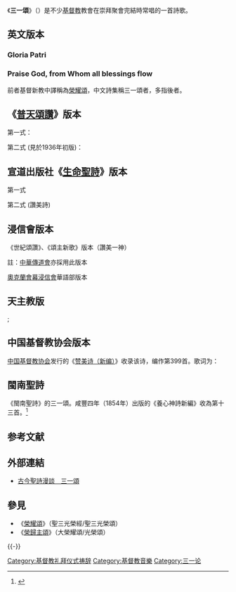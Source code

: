 《'''三一頌'''》（{{lang-en|'''doxology'''}}）是不少[[基督教|基督教]]教會在崇拜聚會完結時常唱的一首詩歌。

== 英文版本 ==
=== Gloria Patri ===
{{cquote|Glory to the Father and to the Son<br>
and to the Holy Spirit; <br>
as it was in the beginning is now<br>
and shall be for ever. Amen.}}

=== Praise God, from Whom all blessings flow ===
{{cquote|Praise God, from Whom all blessings flow;<br> 
Praise Him, all creatures here below; <br>
Praise Him above, ye Heavenly Host; <br>
Praise Father, Son, and Holy Ghost. Amen.}}

前者基督新教中譯稱為[[榮耀頌|榮耀頌]]，中文詩集稱三一頌者，多指後者。

== 《[[普天頌讚|普天頌讚]]》版本 ==
; 第一式：
{{cquote|普天之下萬國萬民，<br>
齊聲讚美父、子、聖靈，<br>
三位一體，同榮同尊，<br>
萬有之源，萬福之本。<br>
阿們。}}

; 第二式 (見於1936年初版)：
{{cquote|讚美聖父仁愛之源，<br>
讚美聖子救世景尊，<br>
讚美聖靈過化存神，<br>
大哉，大哉，三妙一身。<br>
阿們。}}

== 宣道出版社《[[生命聖詩|生命聖詩]]》版本 ==
; 第一式
{{cquote|讚美真神萬福之根，<br>
地上生靈當讚主恩，<br>
天上萬軍頌讚主名，<br>
讚美聖父、聖子、聖靈。<br>
阿們。}} 

; 第二式 (讚美詩)
{{cquote|讚美聖父愛世慈仁，<br>
讚美聖子代贖洪恩，<br>
讚美聖靈開我茅塞，<br>
讚美三位合一真神，<br>
阿們。}}

== 浸信會版本 ==
; 《世紀頌讚》、《頌主新歌》版本（讚美一神）
{{cquote|讚美一神萬福之源，<br>
天下生靈都當頌言，<br>
天上萬軍也讚主名，<br>
同心讚美父子聖靈，<br>
阿們。}}
註：[[中華傳道會|中華傳道會]]亦採用此版本

; [[奧克蘭會幕浸信會|奧克蘭會幕浸信會]]華語部版本
{{cquote|讚美真神萬福之源，<br>
世上萬民都當頌揚，<br>
天使天軍讚美主名，<br>
讚美聖父聖子聖靈，<br>
阿們。}}

== 天主教版 ==
; 
{{cquote| 讚美上主萬福之源，
天下萬民天上萬軍，

皆當恭敬一致同聲，

讚美聖父聖子聖神！
}}

== 中国基督教协会版本 ==
[[中国基督教协会|中国基督教协会]]发行的《[[赞美诗（新编）|赞美诗（新编）]]》收录该诗，编作第399首。歌词为：
{{cquote|
普天之下万国万民，<br />齐声赞美父、子、圣灵，<br />三位一体同荣同尊，<br />万有之源，万福之本。
}}

== 閩南聖詩 ==
《閩南聖詩》的三一頌。咸豐四年（1854年）出版的《養心神詩新編》收為第十三首。<ref>{{cite web |url = http://bible.fhl.net/new/ob.php?book=31&version=&page=10 |title = 珍本聖經數位典藏 養心神詩新編1854 第 10 頁 |accessdate = 2014-12-31 |archive-date = 2014-12-31 |archive-url = https://web.archive.org/web/20141231190127/http://bible.fhl.net/new/ob.php?book=31&version=&page=10 |dead-url = no }}</ref>
{{cquote|天下萬邦萬國萬民，<br />敬拜上帝父子聖神，<br />讚美（讀音o-ló）三位一體上帝，<br />尊名流傳直到萬世。}}

== 参考文献 ==
{{Reflist}}

== 外部連結 ==
* {{zh-tw}}[http://www.mbcsfv.org/chinese/library/hymncampanions/027.html 古今聖詩漫談　三一頌]{{Wayback|url=http://www.mbcsfv.org/chinese/library/hymncampanions/027.html |date=20080706114742 }}

== 參見 ==
{{Portal box|基督教|音乐}}
* 《[[榮耀頌|榮耀頌]]》（聖三光榮經/聖三光榮頌）
* 《[[榮歸主頌|榮歸主頌]]》（大榮耀頌/光榮頌）

{{-}}
{{赞美诗新编|特}}

[[Category:基督教礼拜仪式祷辞|Category:基督教礼拜仪式祷辞]]
[[Category:基督教音樂|Category:基督教音樂]]
[[Category:三一论|Category:三一论]]